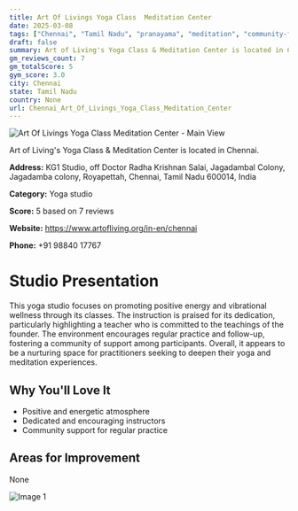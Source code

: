 ```yaml
---
title: Art Of Livings Yoga Class  Meditation Center
date: 2025-03-08
tags: ["Chennai", "Tamil Nadu", "pranayama", "meditation", "community-focused", "energetic atmosphere", "Chennai"]  
draft: false
summary: Art of Living's Yoga Class & Meditation Center is located in Chennai.
gm_reviews_count: 7
gm_totalScore: 5
gym_score: 3.0
city: Chennai
state: Tamil Nadu
country: None
url: Chennai_Art_Of_Livings_Yoga_Class_Meditation_Center
---
```


<div className="aspect-[16/9] relative my-8">
  <img 
    src="https://streetviewpixels-pa.googleapis.com/v1/thumbnail?panoid=_eIptdr3dmDErZdW_bw8EQ&cb_client=maps_sv.tactile.gps&w=203&h=100&yaw=170.76357&pitch=0&thumbfov=100"
    alt="Art Of Livings Yoga Class  Meditation Center - Main View"
    className="object-cover absolute inset-0 w-full h-full rounded-lg"
  />
</div>

Art of Living's Yoga Class & Meditation Center is located in Chennai.

**Address:** KG1 Studio, off Doctor Radha Krishnan Salai, Jagadambal Colony, Jagadamba colony, Royapettah, Chennai, Tamil Nadu 600014, India

**Category:** Yoga studio

**Score:** 5 based on 7 reviews

**Website:** https://www.artofliving.org/in-en/chennai

**Phone:** +91 98840 17767

# Studio Presentation

This yoga studio focuses on promoting positive energy and vibrational wellness through its classes. The instruction is praised for its dedication, particularly highlighting a teacher who is committed to the teachings of the founder. The environment encourages regular practice and follow-up, fostering a community of support among participants. Overall, it appears to be a nurturing space for practitioners seeking to deepen their yoga and meditation experiences.



## Why You'll Love It

- Positive and energetic atmosphere
- Dedicated and encouraging instructors
- Community support for regular practice

## Areas for Improvement

None

<div className="grid grid-cols-1 xl:grid-cols-2 gap-4 my-8">
<div className="aspect-[4/3] relative"><img src="https://lh5.googleusercontent.com/p/AF1QipOHaHO_g5hpNO5kBhl05IoEqZfgud7_8tZ-lCBS=w1920-h1080-k-no" alt="Image 1" className="object-cover absolute inset-0 w-full h-full rounded-lg" /></div>
</div>
